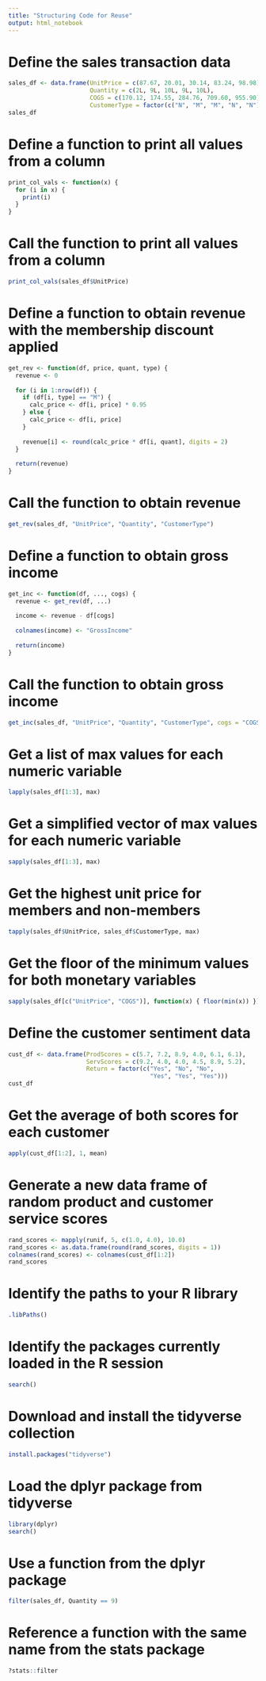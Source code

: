 ---
title: "Structuring Code for Reuse"
output: html_notebook
---

# Define the sales transaction data
```{r}
sales_df <- data.frame(UnitPrice = c(87.67, 20.01, 30.14, 83.24, 98.98),
                       Quantity = c(2L, 9L, 10L, 9L, 10L),
                       COGS = c(170.12, 174.55, 284.76, 709.60, 955.90),
                       CustomerType = factor(c("N", "M", "M", "N", "N")))
sales_df
```
# Define a function to print all values from a column
```{r}
print_col_vals <- function(x) {
  for (i in x) {
    print(i)
  }
}
```
# Call the function to print all values from a column
```{r}
print_col_vals(sales_df$UnitPrice)
```
# Define a function to obtain revenue with the membership discount applied
```{r}
get_rev <- function(df, price, quant, type) {
  revenue <- 0
  
  for (i in 1:nrow(df)) {
    if (df[i, type] == "M") {
      calc_price <- df[i, price] * 0.95
    } else {
      calc_price <- df[i, price]
    }
    
    revenue[i] <- round(calc_price * df[i, quant], digits = 2)
  }
  
  return(revenue)
}
```
# Call the function to obtain revenue
```{r}
get_rev(sales_df, "UnitPrice", "Quantity", "CustomerType")
```
# Define a function to obtain gross income
```{r}
get_inc <- function(df, ..., cogs) {
  revenue <- get_rev(df, ...)
  
  income <- revenue - df[cogs]
  
  colnames(income) <- "GrossIncome"
  
  return(income)
}
```
# Call the function to obtain gross income
```{r}
get_inc(sales_df, "UnitPrice", "Quantity", "CustomerType", cogs = "COGS")
```
# Get a list of max values for each numeric variable
```{r}
lapply(sales_df[1:3], max)
```
# Get a simplified vector of max values for each numeric variable
```{r}
sapply(sales_df[1:3], max)
```
# Get the highest unit price for members and non-members
```{r}
tapply(sales_df$UnitPrice, sales_df$CustomerType, max)
```
# Get the floor of the minimum values for both monetary variables
```{r}
sapply(sales_df[c("UnitPrice", "COGS")], function(x) { floor(min(x)) })
```
# Define the customer sentiment data
```{r}
cust_df <- data.frame(ProdScores = c(5.7, 7.2, 8.9, 4.0, 6.1, 6.1),
                      ServScores = c(9.2, 4.0, 4.0, 4.5, 8.9, 5.2),
                      Return = factor(c("Yes", "No", "No",
                                        "Yes", "Yes", "Yes")))
cust_df
```
# Get the average of both scores for each customer
```{r}
apply(cust_df[1:2], 1, mean)
```
# Generate a new data frame of random product and customer service scores
```{r}
rand_scores <- mapply(runif, 5, c(1.0, 4.0), 10.0)
rand_scores <- as.data.frame(round(rand_scores, digits = 1))
colnames(rand_scores) <- colnames(cust_df[1:2])
rand_scores
```
# Identify the paths to your R library
```{r}
.libPaths()
```
# Identify the packages currently loaded in the R session
```{r}
search()
```
# Download and install the tidyverse collection
```{r}
install.packages("tidyverse")
```
# Load the dplyr package from tidyverse
```{r}
library(dplyr)
search()
```
# Use a function from the dplyr package
```{r}
filter(sales_df, Quantity == 9)
```
# Reference a function with the same name from the stats package
```{r}
?stats::filter
```